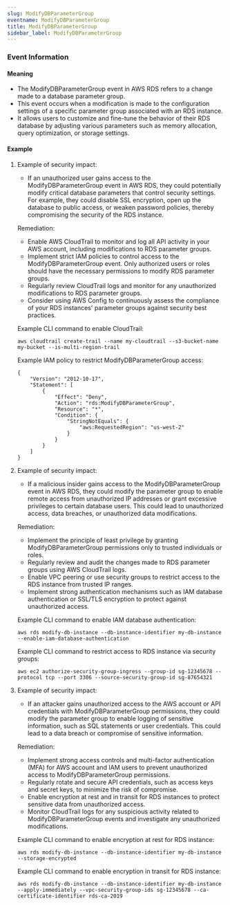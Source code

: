 ```yaml
--- 
slug: ModifyDBParameterGroup
eventname: ModifyDBParameterGroup
title: ModifyDBParameterGroup
sidebar_label: ModifyDBParameterGroup
---
```

                       
### Event Information

#### Meaning

- The ModifyDBParameterGroup event in AWS RDS refers to a change made to a database parameter group. 
- This event occurs when a modification is made to the configuration settings of a specific parameter group associated with an RDS instance. 
- It allows users to customize and fine-tune the behavior of their RDS database by adjusting various parameters such as memory allocation, query optimization, or storage settings.

#### Example

1. Example of security impact: 
   - If an unauthorized user gains access to the ModifyDBParameterGroup event in AWS RDS, they could potentially modify critical database parameters that control security settings. For example, they could disable SSL encryption, open up the database to public access, or weaken password policies, thereby compromising the security of the RDS instance.

   Remediation:
   - Enable AWS CloudTrail to monitor and log all API activity in your AWS account, including modifications to RDS parameter groups.
   - Implement strict IAM policies to control access to the ModifyDBParameterGroup event. Only authorized users or roles should have the necessary permissions to modify RDS parameter groups.
   - Regularly review CloudTrail logs and monitor for any unauthorized modifications to RDS parameter groups.
   - Consider using AWS Config to continuously assess the compliance of your RDS instances' parameter groups against security best practices.

   Example CLI command to enable CloudTrail:
   ```
   aws cloudtrail create-trail --name my-cloudtrail --s3-bucket-name my-bucket --is-multi-region-trail
   ```

   Example IAM policy to restrict ModifyDBParameterGroup access:
   ```
   {
       "Version": "2012-10-17",
       "Statement": [
           {
               "Effect": "Deny",
               "Action": "rds:ModifyDBParameterGroup",
               "Resource": "*",
               "Condition": {
                   "StringNotEquals": {
                       "aws:RequestedRegion": "us-west-2"
                   }
               }
           }
       ]
   }
   ```

2. Example of security impact: 
   - If a malicious insider gains access to the ModifyDBParameterGroup event in AWS RDS, they could modify the parameter group to enable remote access from unauthorized IP addresses or grant excessive privileges to certain database users. This could lead to unauthorized access, data breaches, or unauthorized data modifications.

   Remediation:
   - Implement the principle of least privilege by granting ModifyDBParameterGroup permissions only to trusted individuals or roles.
   - Regularly review and audit the changes made to RDS parameter groups using AWS CloudTrail logs.
   - Enable VPC peering or use security groups to restrict access to the RDS instance from trusted IP ranges.
   - Implement strong authentication mechanisms such as IAM database authentication or SSL/TLS encryption to protect against unauthorized access.

   Example CLI command to enable IAM database authentication:
   ```
   aws rds modify-db-instance --db-instance-identifier my-db-instance --enable-iam-database-authentication
   ```

   Example CLI command to restrict access to RDS instance via security groups:
   ```
   aws ec2 authorize-security-group-ingress --group-id sg-12345678 --protocol tcp --port 3306 --source-security-group-id sg-87654321
   ```

3. Example of security impact: 
   - If an attacker gains unauthorized access to the AWS account or API credentials with ModifyDBParameterGroup permissions, they could modify the parameter group to enable logging of sensitive information, such as SQL statements or user credentials. This could lead to a data breach or compromise of sensitive information.

   Remediation:
   - Implement strong access controls and multi-factor authentication (MFA) for AWS account and IAM users to prevent unauthorized access to ModifyDBParameterGroup permissions.
   - Regularly rotate and secure API credentials, such as access keys and secret keys, to minimize the risk of compromise.
   - Enable encryption at rest and in transit for RDS instances to protect sensitive data from unauthorized access.
   - Monitor CloudTrail logs for any suspicious activity related to ModifyDBParameterGroup events and investigate any unauthorized modifications.

   Example CLI command to enable encryption at rest for RDS instance:
   ```
   aws rds modify-db-instance --db-instance-identifier my-db-instance --storage-encrypted
   ```

   Example CLI command to enable encryption in transit for RDS instance:
   ```
   aws rds modify-db-instance --db-instance-identifier my-db-instance --apply-immediately --vpc-security-group-ids sg-12345678 --ca-certificate-identifier rds-ca-2019
   ```


 